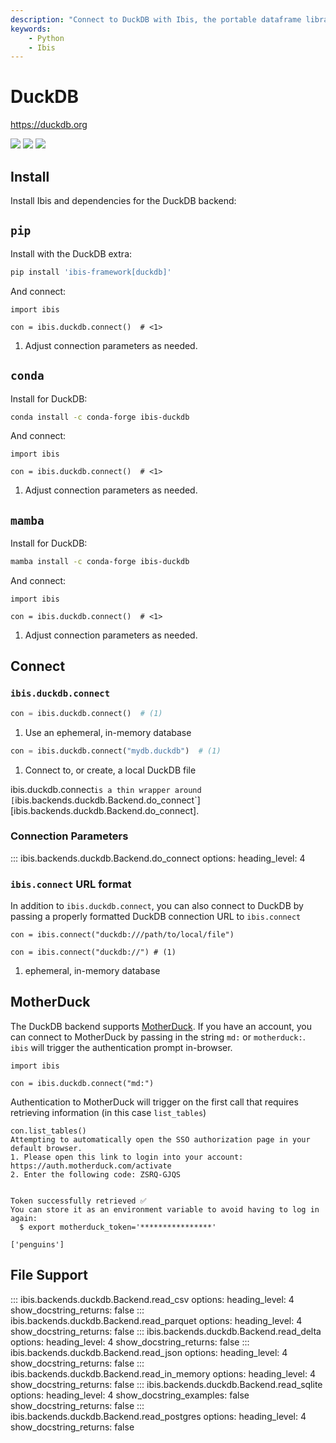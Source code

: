 ```yaml
---
description: "Connect to DuckDB with Ibis, the portable dataframe library"
keywords:
    - Python
    - Ibis
---
```


# DuckDB

[https://duckdb.org](https://duckdb.org)

![](https://img.shields.io/badge/memtables-native-green?style=flat-square) ![](https://img.shields.io/badge/inputs-DuckDB tables | CSV | Delta Lake | JSON | pandas | Parquet | Postgres | PyArrow | SQLite-blue?style=flat-square) ![](https://img.shields.io/badge/outputs-DuckDB tables | CSV | Delta Lake |  pandas | Parquet | PyArrow | PyTorch-orange?style=flat-square)

## Install

Install Ibis and dependencies for the DuckDB backend:

::: {.panel-tabset}

## `pip`

Install with the DuckDB extra:

```.bash
pip install 'ibis-framework[duckdb]'
```

And connect:

```.python
import ibis

con = ibis.duckdb.connect()  # <1>
```

1. Adjust connection parameters as needed.

## `conda`

Install for DuckDB:

```.bash
conda install -c conda-forge ibis-duckdb
```

And connect:

```.python
import ibis

con = ibis.duckdb.connect()  # <1>
```

1. Adjust connection parameters as needed.

## `mamba`

Install for DuckDB:

```.bash
mamba install -c conda-forge ibis-duckdb
```

And connect:

```.python
import ibis

con = ibis.duckdb.connect()  # <1>
```

1. Adjust connection parameters as needed.

:::

## Connect

### `ibis.duckdb.connect`

```python
con = ibis.duckdb.connect()  # (1)
```

1. Use an ephemeral, in-memory database

```python
con = ibis.duckdb.connect("mydb.duckdb")  # (1)
```

1. Connect to, or create, a local DuckDB file

::: {.callout-note}
ibis.duckdb.connect` is a thin wrapper around [`ibis.backends.duckdb.Backend.do_connect`][ibis.backends.duckdb.Backend.do_connect].
:::

### Connection Parameters

<!-- prettier-ignore-start -->
::: ibis.backends.duckdb.Backend.do_connect
    options:
      heading_level: 4
<!-- prettier-ignore-end -->

### `ibis.connect` URL format

In addition to `ibis.duckdb.connect`, you can also connect to DuckDB by
passing a properly formatted DuckDB connection URL to `ibis.connect`

```.python
con = ibis.connect("duckdb:///path/to/local/file")
```

```.python
con = ibis.connect("duckdb://") # (1)
```

1. ephemeral, in-memory database

## MotherDuck

The DuckDB backend supports [MotherDuck](https://motherduck.com). If you have an
account, you can connect to MotherDuck by passing in the string `md:` or
`motherduck:`. `ibis` will trigger the authentication prompt in-browser.

```.python
import ibis

con = ibis.duckdb.connect("md:")
```

::: {.callout-note}
Authentication to MotherDuck will trigger on the first call that requires retrieving information (in this case `list_tables`)
:::

```.python
con.list_tables()
Attempting to automatically open the SSO authorization page in your default browser.
1. Please open this link to login into your account: https://auth.motherduck.com/activate
2. Enter the following code: ZSRQ-GJQS


Token successfully retrieved ✅
You can store it as an environment variable to avoid having to log in again:
  $ export motherduck_token='****************'

['penguins']
```

## File Support

<!-- prettier-ignore-start -->
::: ibis.backends.duckdb.Backend.read_csv
    options:
      heading_level: 4
      show_docstring_returns: false
::: ibis.backends.duckdb.Backend.read_parquet
    options:
      heading_level: 4
      show_docstring_returns: false
::: ibis.backends.duckdb.Backend.read_delta
    options:
      heading_level: 4
      show_docstring_returns: false
::: ibis.backends.duckdb.Backend.read_json
    options:
      heading_level: 4
      show_docstring_returns: false
::: ibis.backends.duckdb.Backend.read_in_memory
    options:
      heading_level: 4
      show_docstring_returns: false
::: ibis.backends.duckdb.Backend.read_sqlite
    options:
      heading_level: 4
      show_docstring_examples: false
      show_docstring_returns: false
::: ibis.backends.duckdb.Backend.read_postgres
    options:
      heading_level: 4
      show_docstring_returns: false
<!-- prettier-ignore-end -->
